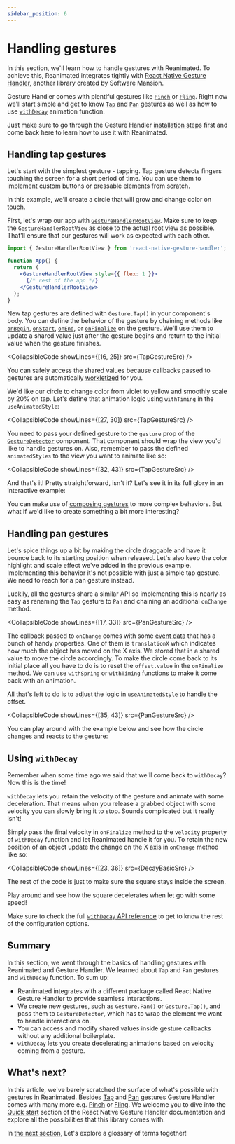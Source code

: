 ```yaml
---
sidebar_position: 6
---
```


# Handling gestures

In this section, we'll learn how to handle gestures with Reanimated. To achieve this, Reanimated integrates tightly with [React Native Gesture Handler](https://docs.swmansion.com/react-native-gesture-handler/docs/), another library created by Software Mansion.

Gesture Handler comes with plentiful gestures like [`Pinch`](https://docs.swmansion.com/react-native-gesture-handler/docs/gestures/pinch-gesture) or [`Fling`](https://docs.swmansion.com/react-native-gesture-handler/docs/gestures/fling-gesture). Right now we'll start simple and get to know [`Tap`](https://docs.swmansion.com/react-native-gesture-handler/docs/gestures/tap-gesture) and [`Pan`](https://docs.swmansion.com/react-native-gesture-handler/docs/gestures/pan-gesture) gestures as well as how to use [`withDecay`](/docs/animations/withDecay) animation function.

Just make sure to go through the Gesture Handler [installation steps](https://docs.swmansion.com/react-native-gesture-handler/docs/fundamentals/installation) first and come back here to learn how to use it with Reanimated.

## Handling tap gestures

Let's start with the simplest gesture - tapping. Tap gesture detects fingers touching the screen for a short period of time. You can use them to implement custom buttons or pressable elements from scratch.

In this example, we'll create a circle that will grow and change color on touch.

First, let's wrap our app with [`GestureHandlerRootView`](https://docs.swmansion.com/react-native-gesture-handler/docs/fundamentals/installation/#js). Make sure to keep the `GestureHandlerRootView` as close to the actual root view as possible. That'll ensure that our gestures will work as expected with each other.

```jsx
import { GestureHandlerRootView } from 'react-native-gesture-handler';

function App() {
  return (
    <GestureHandlerRootView style={{ flex: 1 }}>
      {/* rest of the app */}
    </GestureHandlerRootView>
  );
}
```

New tap gestures are defined with `Gesture.Tap()` in your component's body. You can define the behavior of the gesture by chaining methods like [`onBegin`](https://docs.swmansion.com/react-native-gesture-handler/docs/gestures/tap-gesture/#onbegincallback), [`onStart`](https://docs.swmansion.com/react-native-gesture-handler/docs/gestures/tap-gesture/#onstartcallback), [`onEnd`](https://docs.swmansion.com/react-native-gesture-handler/docs/gestures/tap-gesture/#onendcallback), or [`onFinalize`](https://docs.swmansion.com/react-native-gesture-handler/docs/gestures/tap-gesture/#onfinalizecallback) on the gesture. We'll use them to update a shared value just after the gesture begins and return to the initial value when the gesture finishes.


<CollapsibleCode showLines={[16, 25]} src={TapGestureSrc} />

You can safely access the shared values because callbacks passed to gestures are automatically [workletized](/docs/fundamentals/glossary#to-workletize) for you.

We'd like our circle to change color from violet to yellow and smoothly scale by 20% on tap. Let's define that animation logic using `withTiming` in the `useAnimatedStyle`:

<CollapsibleCode showLines={[27, 30]} src={TapGestureSrc} />

You need to pass your defined gesture to the `gesture` prop of the [`GestureDetector`](https://docs.swmansion.com/react-native-gesture-handler/docs/gestures/gesture-detector) component. That component should wrap the view you'd like to handle gestures on. Also, remember to pass the defined `animatedStyles` to the view you want to animate like so:

<CollapsibleCode showLines={[32, 43]} src={TapGestureSrc} />

And that's it! Pretty straightforward, isn't it? Let's see it in its full glory in an interactive example:

<InteractiveExample
  src={TapGestureSrc}
  component={TapGesture}
  label="Tap the circle"
/>

You can make use of [composing gestures](https://docs.swmansion.com/react-native-gesture-handler/docs/fundamentals/gesture-composition/) to more complex behaviors. But what if we'd like to create something a bit more interesting?

## Handling pan gestures

Let's spice things up a bit by making the circle draggable and have it bounce back to its starting position when released. Let's also keep the color highlight and scale effect we've added in the previous example. Implementing this behavior it's not possible with just a simple tap gesture. We need to reach for a pan gesture instead.

Luckily, all the gestures share a similar API so implementing this is nearly as easy as renaming the `Tap` gesture to `Pan` and chaining an additional `onChange` method.


<CollapsibleCode showLines={[17, 33]} src={PanGestureSrc} />

The callback passed to `onChange` comes with some [event data](https://docs.swmansion.com/react-native-gesture-handler/docs/gestures/pan-gesture#event-data) that has a bunch of handy properties. One of them is `translationX` which indicates how much the object has moved on the X axis. We stored that in a shared value to move the circle accordingly. To make the circle come back to its initial place all you have to do is to reset the `offset.value` in the `onFinalize` method. We can use `withSpring` or `withTiming` functions to make it come back with an animation.

All that's left to do is to adjust the logic in `useAnimatedStyle` to handle the offset.

<CollapsibleCode showLines={[35, 43]} src={PanGestureSrc} />

You can play around with the example below and see how the circle changes and reacts to the gesture:

<InteractiveExample
  src={PanGestureSrc}
  component={PanGesture}
  label="Grab and drag the circle"
/>

## Using `withDecay`

Remember when some time ago we said that we'll come back to `withDecay`? Now this is the time!

`withDecay` lets you retain the velocity of the gesture and animate with some deceleration. That means when you release a grabbed object with some velocity you can slowly bring it to stop. Sounds complicated but it really isn't!

Simply pass the final velocity in `onFinalize` method to the `velocity` property of `withDecay` function and let Reanimated handle it for you. To retain the new position of an object update the change on the X axis in `onChange` method like so:


<CollapsibleCode showLines={[23, 36]} src={DecayBasicSrc} />

The rest of the code is just to make sure the square stays inside the screen.

Play around and see how the square decelerates when let go with some speed!

<InteractiveExample
  src={DecayBasicSrc}
  component={DecayBasic}
  label="Grab and release the square"
/>

Make sure to check the full [`withDecay` API reference](/docs/animations/withDecay) to get to know the rest of the configuration options.

## Summary

In this section, we went through the basics of handling gestures with Reanimated and Gesture Handler. We learned about `Tap` and `Pan` gestures and `withDecay` function. To sum up:

- Reanimated integrates with a different package called React Native Gesture Handler to provide seamless interactions.
- We create new gestures, such as `Gesture.Pan()` or `Gesture.Tap()`, and pass them to `GestureDetector`, which has to wrap the element we want to handle interactions on.
- You can access and modify shared values inside gesture callbacks without any additional boilerplate.
- `withDecay` lets you create decelerating animations based on velocity coming from a gesture.

## What's next?

In this article, we've barely scratched the surface of what's possible with gestures in Reanimated. Besides [Tap](https://docs.swmansion.com/react-native-gesture-handler/docs/gestures/tap-gesture) and [Pan](https://docs.swmansion.com/react-native-gesture-handler/docs/gestures/pan-gesture) gestures Gesture Handler comes with many more e.g. [Pinch](https://docs.swmansion.com/react-native-gesture-handler/docs/gestures/pinch-gesture) or [Fling](https://docs.swmansion.com/react-native-gesture-handler/docs/gestures/fling-gesture). We welcome you to dive into the [Quick start](https://docs.swmansion.com/react-native-gesture-handler/docs/guides/quickstart) section of the React Native Gesture Handler documentation and explore all the possibilities that this library comes with.

In [the next section](/docs/fundamentals/glossary), Let's explore a glossary of terms together!
